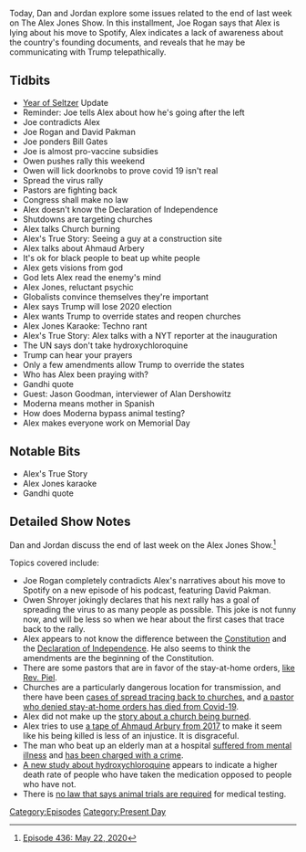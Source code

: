 {{DEFAULTSORT:
    #_EPISODE_0436:May 22, 2020
}}{{Episode
    | title           = May 22, 2020
    | caption         = Listen to this episode on [https://knowledgefight.libsyn.com/436-may-22-2020 Libsyn] [https://open.spotify.com/episode/6Nt17pGF4G1R0WNKUgIKax Spotify]
    | episodeNumber   = 436
    | length          = 01:27:56
    | airDate         = May 25, 2020
    | coverageDate    = May 22, 2020
    | episodeType     = [[:Category:Present Day|Present Day]]
    | appearance      = [[Joe Rogan]], [[David Pakman]], [[Bill Gates]], [[Owen Shroyer]], [[Ahmaud Arbery]], [[Jason Goodman]]
    | beverage        = Signature Selects Orange Cream; Signature Selects Strawberry Cream
    | previousEpisode = [[435: May 18-21, 2020]]
    | nextEpisode     = [[437: Gawain With a Telescope]]
}}

{{Stub}}

Today, Dan and Jordan explore some issues related to the end of last week on The Alex Jones Show. In this installment, Joe Rogan says that Alex is lying about his move to Spotify, Alex indicates a lack of awareness about the country's founding documents, and reveals that he may be communicating with Trump telepathically.

==Tidbits==

*[[The Year of the Seltzer|Year of Seltzer]] Update
*Reminder: Joe tells Alex about how he's going after the left
*Joe contradicts Alex
*Joe Rogan and David Pakman
*Joe ponders Bill Gates
*Joe is almost pro-vaccine subsidies
*Owen pushes rally this weekend
*Owen will lick doorknobs to prove covid 19 isn't real
*Spread the virus rally
*Pastors are fighting back
*Congress shall make no law
*Alex doesn't know the Declaration of Independence
*Shutdowns are targeting churches
*Alex talks Church burning
*Alex's True Story: Seeing a guy at a construction site
*Alex talks about Ahmaud Arbery
*It's ok for black people to beat up white people
*Alex gets visions from god
*God lets Alex read the enemy's mind
*Alex Jones, reluctant psychic
*Globalists convince themselves they're important
*Alex says Trump will lose 2020 election
*Alex wants Trump to override states and reopen churches
*Alex Jones Karaoke: Techno rant
*Alex's True Story: Alex talks with a NYT reporter at the inauguration
*The UN says don't take hydroxychloroquine
*Trump can hear your prayers
*Only a few amendments allow Trump to override the states
*Who has Alex been praying with?
*Gandhi quote
*Guest: Jason Goodman, interviewer of Alan Dershowitz
*Moderna means mother in Spanish
*How does Moderna bypass animal testing?
*Alex makes everyone work on Memorial Day

==Notable Bits==

*Alex's True Story
*Alex Jones karaoke
*Gandhi quote

==Detailed Show Notes==

Dan and Jordan discuss the end of last week on the Alex Jones Show.<ref>[https://knowledgefight.com/research/2020/5/24/episode-436-may-22-2020 Episode 436: May 22, 2020]</ref>

Topics covered include:

*Joe Rogan completely contradicts Alex's narratives about his move to Spotify on a new episode of his podcast, featuring David Pakman.
*Owen Shroyer jokingly declares that his next rally has a goal of spreading the virus to as many people as possible. This joke is not funny now, and will be less so when we hear about the first cases that trace back to the rally.
*Alex appears to not know the difference between the [https://constitutionus.com/ Constitution] and the [https://www.archives.gov/founding-docs/declaration-transcript Declaration of Independence]. He also seems to think the amendments are the beginning of the Constitution.
*There are some pastors that are in favor of the stay-at-home orders, [https://www.baltimoresun.com/maryland/carroll/lifestyles/cc-rl-piel-050920-20200509-rzvmvq7uizfcnbwj2bz7cvgg5i-story.html like Rev. Piel].
*Churches are a particularly dangerous location for transmission, and there have been [https://www.theguardian.com/world/2020/apr/03/california-church-coronvirus-outbreak-sacramento cases of spread tracing back to churches,] and [https://nypost.com/2020/04/13/virginia-pastor-who-held-packed-church-service-dies-of-coronavirus/ a pastor who denied stay-at-home orders has died from Covid-19].
*Alex did not make up the [https://www.insider.com/mississippi-church-violated-coronavirus-orders-burnt-down-2020-5 story about a church being burned].
*Alex tries to use [https://time.com/5838863/ahmaud-arbery-police-tase-video/ a tape of Ahmaud Arbury from 2017] to make it seem like his being killed is less of an injustice. It is disgraceful.
*The man who beat up an elderly man at a hospital [https://www.foxnews.com/us/patient-beat-elderly-man-suffers-mental-issues suffered from mental illness] and [https://www.detroitnews.com/story/news/local/detroit-city/2020/05/24/man-20-faces-charges-beating-75-year-old-nursing-home-roommate/5252345002/ has been charged with a crime].
*[https://www.theguardian.com/science/2020/may/22/hydroxychloroquine-trumps-covid-19-cure-increases-deaths-global-study-finds A new study about hydroxychloroquine] appears to indicate a higher death rate of people who have taken the medication opposed to people who have not.
*There is [https://www.statnews.com/2020/03/11/researchers-rush-to-start-moderna-coronavirus-vaccine-trial-without-usual-animal-testing/ no law that says animal trials are required] for medical testing.

[[Category:Episodes]]
[[Category:Present Day]]
